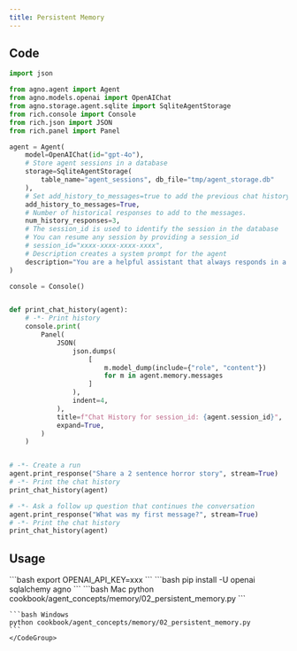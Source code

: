 ```yaml
---
title: Persistent Memory
---
```


## Code

```python
import json

from agno.agent import Agent
from agno.models.openai import OpenAIChat
from agno.storage.agent.sqlite import SqliteAgentStorage
from rich.console import Console
from rich.json import JSON
from rich.panel import Panel

agent = Agent(
    model=OpenAIChat(id="gpt-4o"),
    # Store agent sessions in a database
    storage=SqliteAgentStorage(
        table_name="agent_sessions", db_file="tmp/agent_storage.db"
    ),
    # Set add_history_to_messages=true to add the previous chat history to the messages sent to the Model.
    add_history_to_messages=True,
    # Number of historical responses to add to the messages.
    num_history_responses=3,
    # The session_id is used to identify the session in the database
    # You can resume any session by providing a session_id
    # session_id="xxxx-xxxx-xxxx-xxxx",
    # Description creates a system prompt for the agent
    description="You are a helpful assistant that always responds in a polite, upbeat and positive manner.",
)

console = Console()


def print_chat_history(agent):
    # -*- Print history
    console.print(
        Panel(
            JSON(
                json.dumps(
                    [
                        m.model_dump(include={"role", "content"})
                        for m in agent.memory.messages
                    ]
                ),
                indent=4,
            ),
            title=f"Chat History for session_id: {agent.session_id}",
            expand=True,
        )
    )


# -*- Create a run
agent.print_response("Share a 2 sentence horror story", stream=True)
# -*- Print the chat history
print_chat_history(agent)

# -*- Ask a follow up question that continues the conversation
agent.print_response("What was my first message?", stream=True)
# -*- Print the chat history
print_chat_history(agent)
```

## Usage

<Steps>
  <Snippet file="create-venv-step.mdx" />

  <Step title="Set your API key">
    ```bash
    export OPENAI_API_KEY=xxx
    ```
  </Step>

  <Step title="Install libraries">
    ```bash
    pip install -U openai sqlalchemy agno
    ```
  </Step>

  <Step title="Run Agent">
    <CodeGroup>
    ```bash Mac
    python cookbook/agent_concepts/memory/02_persistent_memory.py
    ```

    ```bash Windows
    python cookbook/agent_concepts/memory/02_persistent_memory.py
    ```
    </CodeGroup>
  </Step>
</Steps>